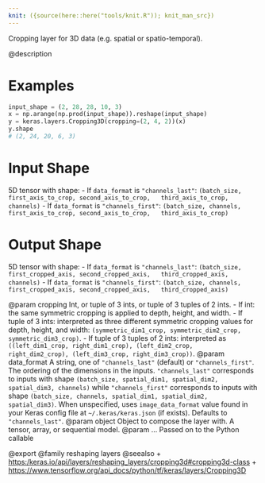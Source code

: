 ```yaml
---
knit: ({source(here::here("tools/knit.R")); knit_man_src})
---
```

Cropping layer for 3D data (e.g. spatial or spatio-temporal).

@description

# Examples
```python
input_shape = (2, 28, 28, 10, 3)
x = np.arange(np.prod(input_shape)).reshape(input_shape)
y = keras.layers.Cropping3D(cropping=(2, 4, 2))(x)
y.shape
# (2, 24, 20, 6, 3)
```

# Input Shape
5D tensor with shape:
- If `data_format` is `"channels_last"`:
  `(batch_size, first_axis_to_crop, second_axis_to_crop,
  third_axis_to_crop, channels)`
- If `data_format` is `"channels_first"`:
  `(batch_size, channels, first_axis_to_crop, second_axis_to_crop,
  third_axis_to_crop)`

# Output Shape
5D tensor with shape:
- If `data_format` is `"channels_last"`:
  `(batch_size, first_cropped_axis, second_cropped_axis,
  third_cropped_axis, channels)`
- If `data_format` is `"channels_first"`:
  `(batch_size, channels, first_cropped_axis, second_cropped_axis,
  third_cropped_axis)`

@param cropping Int, or tuple of 3 ints, or tuple of 3 tuples of 2 ints.
    - If int: the same symmetric cropping is applied to depth, height,
      and width.
    - If tuple of 3 ints: interpreted as three different symmetric
      cropping values for depth, height, and width:
      `(symmetric_dim1_crop, symmetric_dim2_crop, symmetric_dim3_crop)`.
    - If tuple of 3 tuples of 2 ints: interpreted as
      `((left_dim1_crop, right_dim1_crop), (left_dim2_crop,
      right_dim2_crop), (left_dim3_crop, right_dim3_crop))`.
@param data_format A string, one of `"channels_last"` (default) or
    `"channels_first"`. The ordering of the dimensions in the inputs.
    `"channels_last"` corresponds to inputs with shape
    `(batch_size, spatial_dim1, spatial_dim2, spatial_dim3, channels)`
    while `"channels_first"` corresponds to inputs with shape
    `(batch_size, channels, spatial_dim1, spatial_dim2, spatial_dim3)`.
    When unspecified, uses `image_data_format` value found in your Keras
    config file at `~/.keras/keras.json` (if exists). Defaults to
    `"channels_last"`.
@param object Object to compose the layer with. A tensor, array, or sequential model.
@param ... Passed on to the Python callable

@export
@family reshaping layers
@seealso
+ <https:/keras.io/api/layers/reshaping_layers/cropping3d#cropping3d-class>
+ <https://www.tensorflow.org/api_docs/python/tf/keras/layers/Cropping3D>
